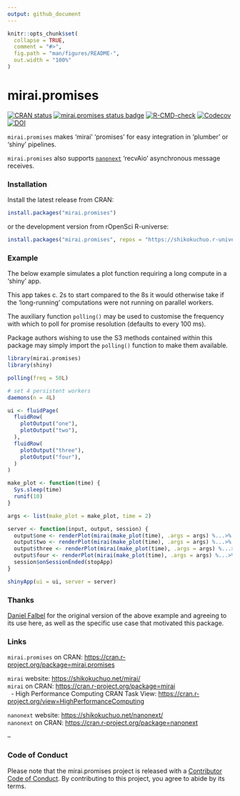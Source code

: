```yaml
---
output: github_document
---
```


<!-- README.md is generated from README.Rmd. Please edit that file -->

```r
knitr::opts_chunk$set(
  collapse = TRUE,
  comment = "#>",
  fig.path = "man/figures/README-",
  out.width = "100%"
)
```

# mirai.promises

<!-- badges: start -->
[![CRAN status](https://www.r-pkg.org/badges/version/mirai.promises?color=112d4e)](https://CRAN.R-project.org/package=mirai.promises)
[![mirai.promises status badge](https://shikokuchuo.r-universe.dev/badges/mirai.promises?color=24a60e)](https://shikokuchuo.r-universe.dev/mirai.promises)
[![R-CMD-check](https://github.com/shikokuchuo/mirai.promises/actions/workflows/R-CMD-check.yaml/badge.svg)](https://github.com/shikokuchuo/mirai.promises/actions/workflows/R-CMD-check.yaml)
[![Codecov](https://codecov.io/gh/shikokuchuo/mirai.promises/branch/main/graph/badge.svg)](https://app.codecov.io/gh/shikokuchuo/mirai.promises)
[![DOI](https://zenodo.org/badge/647242817.svg)](https://zenodo.org/badge/latestdoi/647242817)
<!-- badges: end -->

`mirai.promises` makes 'mirai' 'promises' for easy integration in 'plumber' or 'shiny' pipelines.

`mirai.promises` also supports [`nanonext`](https://doi.org/10.5281/zenodo.7903429) 'recvAio' asynchronous message receives.

### Installation

Install the latest release from CRAN:

```r
install.packages("mirai.promises")
```

or the development version from rOpenSci R-universe:

```r
install.packages("mirai.promises", repos = "https://shikokuchuo.r-universe.dev")
```

### Example

The below example simulates a plot function requiring a long compute in a 'shiny' app.

This app takes c. 2s to start compared to the 8s it would otherwise take if the ‘long-running’ computations were not running on parallel workers.

The auxiliary function `polling()` may be used to customise the frequency with which to poll for promise resolution (defaults to every 100 ms).

Package authors wishing to use the S3 methods contained within this package may simply import the `polling()` function to make them available.

```r
library(mirai.promises)
library(shiny)

polling(freq = 50L)

# set 4 persistent workers
daemons(n = 4L)

ui <- fluidPage(
  fluidRow(
    plotOutput("one"),
    plotOutput("two"),
  ),
  fluidRow(
    plotOutput("three"),
    plotOutput("four"),
  )
)

make_plot <- function(time) {
  Sys.sleep(time)
  runif(10)
}

args <- list(make_plot = make_plot, time = 2)

server <- function(input, output, session) {
  output$one <- renderPlot(mirai(make_plot(time), .args = args) %...>% plot())
  output$two <- renderPlot(mirai(make_plot(time), .args = args) %...>% plot())
  output$three <- renderPlot(mirai(make_plot(time), .args = args) %...>% plot())
  output$four <- renderPlot(mirai(make_plot(time), .args = args) %...>% plot())
  session$onSessionEnded(stopApp)
}

shinyApp(ui = ui, server = server)
```

### Thanks

[Daniel Falbel](https://github.com/dfalbel/) for the original version of the above example and agreeing to its use here, as well as the specific use case that motivated this package.

### Links

`mirai.promises` on CRAN: <https://cran.r-project.org/package=mirai.promises>

`mirai` website: <https://shikokuchuo.net/mirai/><br />
`mirai` on CRAN: <https://cran.r-project.org/package=mirai><br />
&nbsp;&nbsp;- High Performance Computing CRAN Task View: <https://cran.r-project.org/view=HighPerformanceComputing>

`nanonext` website: <https://shikokuchuo.net/nanonext/><br />
`nanonext` on CRAN: <https://cran.r-project.org/package=nanonext>

--

### Code of Conduct

Please note that the mirai.promises project is released with a [Contributor Code of Conduct](https://contributor-covenant.org/version/2/1/CODE_OF_CONDUCT.html). By contributing to this project, you agree to abide by its terms.

